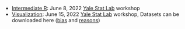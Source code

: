 * [Intermediate R](IntermediateR.html): June 8, 2022 [Yale Stat Lab](https://marx.library.yale.edu/data-gis-statlab/statlab) workshop
* [Visualization](Visualization.html): June 15, 2022 [Yale Stat Lab](https://marx.library.yale.edu/data-gis-statlab/statlab) workshop, Datasets can be downloaded here ([bias](https://openpolicing.stanford.edu/data/) and [reasons](https://github.com/cengel/R-data-viz/raw/master/data/MS_stops.csv))